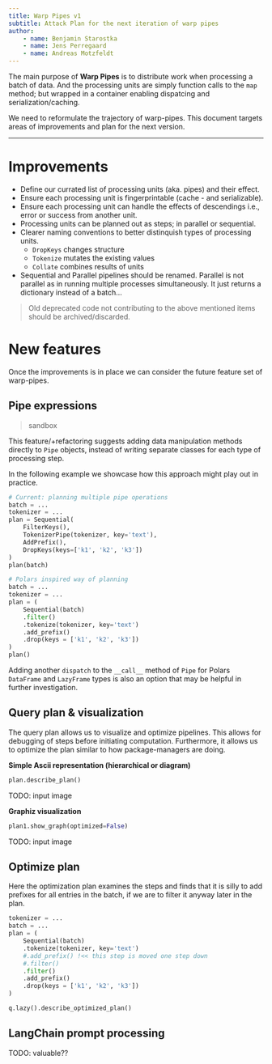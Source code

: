 ```yaml
---
title: Warp Pipes v1
subtitle: Attack Plan for the next iteration of warp pipes
author:
    - name: Benjamin Starostka
    - name: Jens Perregaard
    - name: Andreas Motzfeldt
---
```


The main purpose of **Warp Pipes** is to distribute work when processing a batch of data.
And the processing units are simply function calls to the `map` method; but wrapped in a container enabling dispatcing and serialization/caching.

We need to reformulate the trajectory of warp-pipes.
This document targets areas of improvements and plan for the next version. 

---

# Improvements
* Define our currated list of processing units (aka. pipes) and their effect.
* Ensure each processing unit is fingerprintable (cache - and serializable).
* Ensure each processing unit can handle the effects of descendings i.e., error or success from another unit.
* Processing units can be planned out as steps; in parallel or sequential.
* Clearer naming conventions to better distinquish types of processing units.
    - `DropKeys` changes structure
    - `Tokenize` mutates the existing values
    - `Collate` combines results of units
* Sequential and Parallel pipelines should be renamed. Parallel is not parallel as in running multiple processes simultaneously. It just returns a dictionary instead of a batch...

> Old deprecated code not contributing to the above mentioned items should be archived/discarded.

# New features
Once the improvements is in place we can consider the future feature set of warp-pipes.

## Pipe expressions
> sandbox

This feature/+refactoring suggests adding data manipulation methods directly to `Pipe` objects, instead of writing separate classes for each type of processing step.

In the following example we showcase how this approach might play out in practice.
```python
# Current: planning multiple pipe operations
batch = ...
tokenizer = ...
plan = Sequential(
    FilterKeys(),
    TokenizerPipe(tokenizer, key='text'),
    AddPrefix(),
    DropKeys(keys=['k1', 'k2', 'k3'])
)
plan(batch)

# Polars inspired way of planning
batch = ...
tokenizer = ...
plan = (
    Sequential(batch)
    .filter()
    .tokenize(tokenizer, key='text')
    .add_prefix()
    .drop(keys = ['k1', 'k2', 'k3'])
)
plan()
```

Adding another `dispatch` to the `__call__` method of `Pipe` for Polars `DataFrame` and `LazyFrame` types is also an option that may be helpful in further investigation.

## Query plan & visualization
The query plan allows us to visualize and optimize pipelines. This allows for debugging of steps before initiating computation. Furthermore, it allows us to optimize the plan similar to how package-managers are doing.

**Simple Ascii representation (hierarchical or diagram)**
```python
plan.describe_plan()
```
TODO: input image

**Graphiz visualization**
```python
plan1.show_graph(optimized=False)
```
TODO: input image

## Optimize plan

Here the optimization plan examines the steps and finds that it is silly to add prefixes for all entries
in the batch, if we are to filter it anyway later in the plan.

```python
tokenizer = ...
batch = ...
plan = (
    Sequential(batch)
    .tokenize(tokenizer, key='text')
    #.add_prefix() !<< this step is moved one step down
    #.filter()
    .filter()
    .add_prefix()
    .drop(keys = ['k1', 'k2', 'k3'])
)

q.lazy().describe_optimized_plan()
```

## LangChain prompt processing
TODO: valuable??
